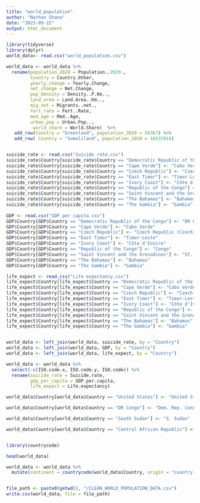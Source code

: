 ```yaml
---
title: "world_population"
author: "Nathan Shane"
date: "2023-09-22"
output: html_document
---
```


```r
library(tidyverse)
library(dplyr)
world_data<- read.csv("world_population.csv")

world_data <- world_data %>% 
  rename(population_2020 = Population..2020.,
         Country = Country.Other,
         yearly_change = Yearly.Change,
         net_change = Net.Change,
         pop_density = Density..P.Km..,
         land_area = Land.Area..Km..,
         mig_net = Migrants..net.,
         fert_rate = Fert..Rate,
         med_age = Med..Age,
         urban_pop = Urban.Pop..,
          world_share = World.Share)  %>%
   add_row(Country = "Greenland", population_2020 = 56367) %>%
   add_row( Country = "Somaliland", population_2020 = 16537016)


suicide_rate <- read.csv("Suicide rate.csv")
suicide_rate$Country[suicide_rate$Country == "Democratic Republic of the Congo"] <- "DR Congo"
suicide_rate$Country[suicide_rate$Country == "Cape Verde"] <- "Cabo Verde"
suicide_rate$Country[suicide_rate$Country == "Czech Republic"] <- "Czech Republic (Czechia)"
suicide_rate$Country[suicide_rate$Country == "East Timor"] <- "Timor-Leste"
suicide_rate$Country[suicide_rate$Country == "Ivory Coast"] <- "Côte d'Ivoire"
suicide_rate$Country[suicide_rate$Country == "Republic of the Congo"] <- "Congo"
suicide_rate$Country[suicide_rate$Country == "Saint Vincent and the Grenadines"] <- "St. Vincent & Grenadines"
suicide_rate$Country[suicide_rate$Country == "The Bahamas"] <- "Bahamas"
suicide_rate$Country[suicide_rate$Country == "The Gambia"] <- "Gambia"
  
GDP <- read.csv("GDP per capita.csv")
GDP$Country[GDP$Country == "Democratic Republic of the Congo"] <- "DR Congo"
GDP$Country[GDP$Country == "Cape Verde"] <- "Cabo Verde"
GDP$Country[GDP$Country == "Czech Republic"] <- "Czech Republic (Czechia)"
GDP$Country[GDP$Country == "East Timor"] <- "Timor-Leste"
GDP$Country[GDP$Country == "Ivory Coast"] <- "Côte d'Ivoire"
GDP$Country[GDP$Country == "Republic of the Congo"] <- "Congo"
GDP$Country[GDP$Country == "Saint Vincent and the Grenadines"] <- "St. Vincent & Grenadines"
GDP$Country[GDP$Country == "The Bahamas"] <- "Bahamas"
GDP$Country[GDP$Country == "The Gambia"] <- "Gambia"

life_expect <- read.csv("Life expectancy.csv")
life_expect$Country[life_expect$Country == "Democratic Republic of the Congo"] <- "DR Congo"
life_expect$Country[life_expect$Country == "Cape Verde"] <- "Cabo Verde"
life_expect$Country[life_expect$Country == "Czech Republic"] <- "Czech Republic (Czechia)"
life_expect$Country[life_expect$Country == "East Timor"] <- "Timor-Leste"
life_expect$Country[life_expect$Country == "Ivory Coast"] <- "Côte d'Ivoire"
life_expect$Country[life_expect$Country == "Republic of the Congo"] <- "Congo"
life_expect$Country[life_expect$Country == "Saint Vincent and the Grenadines"] <- "St. Vincent & Grenadines"
life_expect$Country[life_expect$Country == "The Bahamas"] <- "Bahamas"
life_expect$Country[life_expect$Country == "The Gambia"] <- "Gambia"


world_data <- left_join(world_data, suicide_rate, by = "Country")
world_data <- left_join(world_data, GDP, by = "Country")
world_data <- left_join(world_data, life_expect, by = "Country")

world_data <- world_data %>% 
  select(-c(ISO.code.x, ISO.code.y, ISO.code)) %>% 
  rename(suicide_rate = Suicide.rate,
         gdp_per_capita = GDP.per.capita,
         life_expect = Life.expectancy)

world_data$Country[world_data$Country == "United States"] <- "United States of America"

world_data$Country[world_data$Country == "DR Congo"] <- "Dem. Rep. Congo"

world_data$Country[world_data$Country == "South Sudan"] <- "S. Sudan"

world_data$Country[world_data$Country == "Central African Republic"] <- "Central African Rep."


library(countrycode)

head(world_data)

world_data <- world_data %>% 
  mutate(continent = countrycode(world_data$Country, origin = "country.name", destination = "continent"))


file_path <- paste0(getwd(), "/CLEAN_WORLD_POPULATION_DATA.csv")
write.csv(world_data, file = file_path)
```

